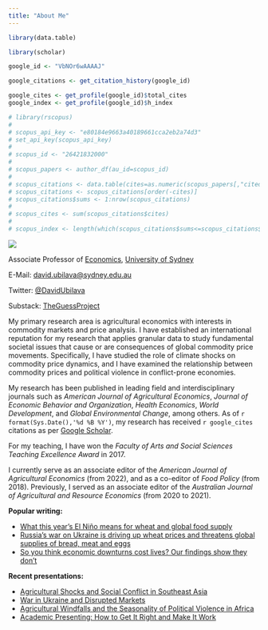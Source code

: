 ```yaml
---
title: "About Me"
---
```


```r

library(data.table)

library(scholar)

google_id <- "VbNOr6wAAAAJ"

google_citations <- get_citation_history(google_id)

google_cites <- get_profile(google_id)$total_cites
google_index <- get_profile(google_id)$h_index

# library(rscopus)
# 
# scopus_api_key <- "e80184e9663a40189661cca2eb2a74d3"
# set_api_key(scopus_api_key)
# 
# scopus_id <- "26421832000"
# 
# scopus_papers <- author_df(au_id=scopus_id)
# 
# scopus_citations <- data.table(cites=as.numeric(scopus_papers[,"citedby-count"]))
# scopus_citations <- scopus_citations[order(-cites)]
# scopus_citations$sums <- 1:nrow(scopus_citations)
# 
# scopus_cites <- sum(scopus_citations$cites)
# 
# scopus_index <- length(which(scopus_citations$sums<=scopus_citations$cites))

```

<div class = "row">
  
<div class = "col-md-5">
![](davidubilava.jpg)

Associate Professor of [Economics](https://www.sydney.edu.au/arts/schools/school-of-economics.html){target="_blank"}, [University of Sydney](https://www.sydney.edu.au/){target="_blank"}

E-Mail: [david.ubilava&#64;sydney.edu.au](mailto:david.ubilava@sydney.edu.au)

Twitter: [&#64;DavidUbilava](https://twitter.com/DavidUbilava)

Substack: [TheGuessProject](https://theguessproject.substack.com)

</div>
  
<div class = "col-md-7">

My primary research area is agricultural economics with interests in commodity markets and price analysis. I have established an international reputation for my research that applies granular data to study fundamental societal issues that cause or are consequences of global commodity price movements. Specifically, I have studied the role of climate shocks on commodity price dynamics, and I have examined the relationship between commodity prices and political violence in conflict-prone economies. 

My research has been published in leading field and interdisciplinary journals such as *American Journal of Agricultural Economics*, *Journal of Economic Behavior and Organization*, *Health Economics*, *World Development*, and *Global Environmental Change*, among others. As of `r format(Sys.Date(),'%d %B %Y')`, my research has received `r google_cites` citations as per [Google Scholar](https://scholar.google.com/citations?user=VbNOr6wAAAAJ){target="_blank"}.

For my teaching, I have won the *Faculty of Arts and Social Sciences Teaching Excellence Award* in 2017.

I currently serve as an associate editor of the *American Journal of Agricultural Economics* (from 2022), and as a co-editor of *Food Policy* (from 2018). Previously, I served as an associate editor of the *Australian Journal of Agricultural and Resource Economics* (from 2020 to 2021).

**Popular writing:**

- [What this year’s El Niño means for wheat and global food supply](https://theconversation.com/what-this-years-el-nino-means-for-wheat-and-global-food-supply-209386){target="_blank"}
- [Russia’s war on Ukraine is driving up wheat prices and threatens global supplies of bread, meat and eggs](https://theconversation.com/russias-war-on-ukraine-is-driving-up-wheat-prices-and-threatens-global-supplies-of-bread-meat-and-eggs-178879){target="_blank"}
- [So you think economic downturns cost lives? Our findings show they don’t](https://theconversation.com/so-you-think-economic-downturns-cost-lives-our-findings-show-they-dont-149711){target="_blank"}

**Recent presentations:**

- [Agricultural Shocks and Social Conflict in Southeast Asia](https://dubilava.github.io/misc/seasia-presentation.html){target="_blank"}
- [War in Ukraine and Disrupted Markets](https://dubilava.github.io/ukraine/02-presentation.html){target="_blank"}
- [Agricultural Windfalls and the Seasonality of Political Violence in Africa](https://dubilava.github.io/conflict/presentation.html){target="_blank"}
- [Academic Presenting: How to Get It Right and Make It Work](https://dubilava.github.io/misc/paper-presentation.html){target="_blank"}
</div>

</div>




